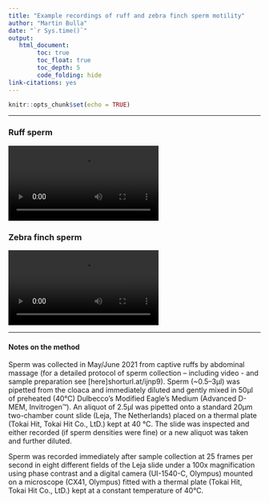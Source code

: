 ```yaml
---
title: "Example recordings of ruff and zebra finch sperm motility"  
author: "Martin Bulla"  
date: "`r Sys.time()`"
output:
   html_document: 
        toc: true
        toc_float: true
        toc_depth: 5
        code_folding: hide
link-citations: yes
---
```


```r
knitr::opts_chunk$set(echo = TRUE)
```
***

### Ruff sperm ### 
<video autosize: true controls>
  <source src="ruff_1307-diluted-0001.m4v" type="video/mp4">
</video>


### Zebra finch sperm ### 
<video autosize: true controls>
  <source src="zebra-finch_K19180-0001.m4v" type="video/mp4">
</video>

***

#### Notes on the method #### 
Sperm was collected in May/June 2021 from captive ruffs by abdominal massage (for a detailed protocol of sperm collection – including video - and sample preparation see [here]shorturl.at/ijnp9). Sperm (~0.5–3μl) was pipetted from the cloaca and immediately diluted and gently mixed in 50μl of preheated (40°C) Dulbecco’s Modified Eagle’s Medium (Advanced D-MEM, Invitrogen™). An aliquot of 2.5μl was pipetted onto a standard 20μm two-chamber count slide (Leja, The Netherlands) placed on a thermal plate (Tokai Hit, Tokai Hit Co., LtD.) kept at 40 °C. The slide was inspected and either recorded (if sperm densities were fine) or a new aliquot was taken and further diluted. 

Sperm was recorded immediately after sample collection at 25 frames per second in eight different fields of the Leja slide under a 100x magnification using phase contrast and a digital camera (UI-1540-C, Olympus) mounted on a microscope (CX41, Olympus) fitted with a thermal plate (Tokai Hit, Tokai Hit Co., LtD.) kept at a constant temperature of 40°C.